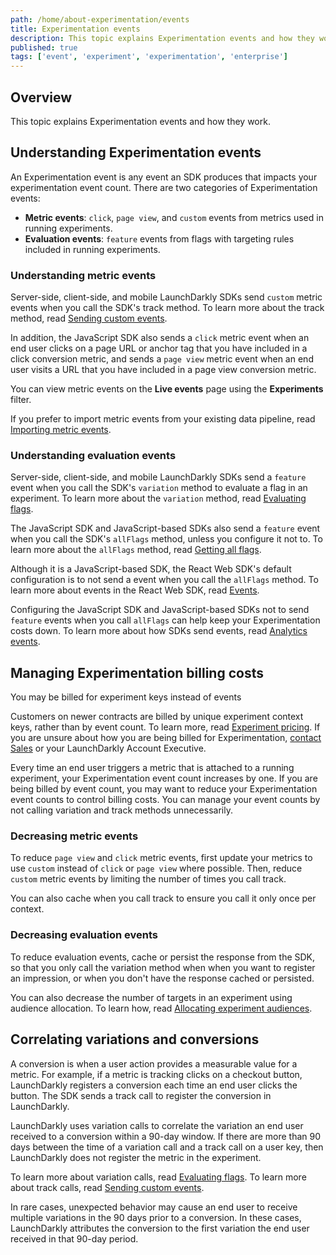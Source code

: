 ```yaml
---
path: /home/about-experimentation/events
title: Experimentation events
description: This topic explains Experimentation events and how they work.
published: true
tags: ['event', 'experiment', 'experimentation', 'enterprise']
---
```


## Overview

This topic explains Experimentation events and how they work.

## Understanding Experimentation events

An Experimentation event is any event an SDK produces that impacts your experimentation event count. There are two categories of Experimentation events:

- **Metric events**: `click`, `page view`, and `custom` events from metrics used in running experiments.
- **Evaluation events**: `feature` events from flags with targeting rules included in running experiments.

### Understanding metric events

Server-side, client-side, and mobile LaunchDarkly SDKs send `custom` metric events when you call the SDK's track method. To learn more about the track method, read [Sending custom events](/sdk/features/events).

In addition, the JavaScript SDK also sends a `click` metric event when an end user clicks on a page URL or anchor tag that you have included in a click conversion metric, and sends a `page view` metric event when an end user visits a URL that you have included in a page view conversion metric.

You can view metric events on the **Live events** page using the **Experiments** filter.

If you prefer to import metric events from your existing data pipeline, read [Importing metric events](/home/creating-experiments/import-metric-events).

### Understanding evaluation events

Server-side, client-side, and mobile LaunchDarkly SDKs send a `feature` event when you call the SDK's `variation` method to evaluate a flag in an experiment. To learn more about the `variation` method, read [Evaluating flags](/sdk/features/evaluating).

The JavaScript SDK and JavaScript-based SDKs also send a `feature` event when you call the SDK's `allFlags` method, unless you configure it not to. To learn more about the `allFlags` method, read [Getting all flags](/sdk/features/all-flags#javascript).

Although it is a JavaScript-based SDK, the React Web SDK's default configuration is to not send a event when you call the `allFlags` method. To learn more about events in the React Web SDK, read [Events](/sdk/client-side/react/react-web#events).

Configuring the JavaScript SDK and JavaScript-based SDKs not to send `feature` events when you call `allFlags` can help keep your Experimentation costs down. To learn more about how SDKs send events, read [Analytics events](/sdk/concepts/events).

## Managing Experimentation billing costs

<Callout intent="info">
<CalloutTitle>You may be billed for experiment keys instead of events</CalloutTitle>
<CalloutDescription>

Customers on newer contracts are billed by unique experiment context keys, rather than by event count. To learn more, read [Experiment pricing](/home/about-experimentation#experiment-pricing). If you are unsure about how you are being billed for Experimentation, [contact Sales](https://launchdarkly.com/contact-sales/) or your LaunchDarkly Account Executive.

</CalloutDescription>
</Callout>

Every time an end user triggers a metric that is attached to a running experiment, your Experimentation event count increases by one. If you are being billed by event count, you may want to reduce your Experimentation event counts to control billing costs. You can manage your event counts by not calling variation and track methods unnecessarily.

### Decreasing metric events

To reduce `page view` and `click` metric events, first update your metrics to use `custom` instead of `click` or `page view` where possible. Then, reduce `custom` metric events by limiting the number of times you call track.

You can also cache when you call track to ensure you call it only once per context.

### Decreasing evaluation events

To reduce evaluation events, cache or persist the response from the SDK, so that you only call the variation method when when you want to register an impression, or when you don't have the response cached or persisted.

You can also decrease the number of targets in an experiment using audience allocation. To learn how, read [Allocating experiment audiences](/home/creating-experiments/allocation).

## Correlating variations and conversions

A conversion is when a user action provides a measurable value for a metric. For example, if a metric is tracking clicks on a checkout button, LaunchDarkly registers a conversion each time an end user clicks the button. The SDK sends a track call to register the conversion in LaunchDarkly.

LaunchDarkly uses variation calls to correlate the variation an end user received to a conversion within a 90-day window. If there are more than 90 days between the time of a variation call and a track call on a user key, then LaunchDarkly does not register the metric in the experiment.

To learn more about variation calls, read [Evaluating flags](/sdk/features/evaluating). To learn more about track calls, read [Sending custom events](/sdk/features/events).

In rare cases, unexpected behavior may cause an end user to receive multiple variations in the 90 days prior to a conversion. In these cases, LaunchDarkly attributes the conversion to the first variation the end user received in that 90-day period.
